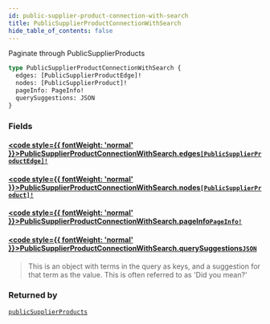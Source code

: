 ```yaml
---
id: public-supplier-product-connection-with-search
title: PublicSupplierProductConnectionWithSearch
hide_table_of_contents: false
---
```








Paginate through PublicSupplierProducts

```graphql
type PublicSupplierProductConnectionWithSearch {
  edges: [PublicSupplierProductEdge]!
  nodes: [PublicSupplierProduct]!
  pageInfo: PageInfo!
  querySuggestions: JSON
}
```


### Fields

#### [<code style={{ fontWeight: 'normal' }}>PublicSupplierProductConnectionWithSearch.<b>edges</b></code>](#)<Bullet />[`[PublicSupplierProductEdge]!`](/demand/api/graphql-admin/reference/objects/public-supplier-product-edge) <Badge class="secondary" text="non-null"/> <Badge class="secondary" text="object"/>
> 
> 

#### [<code style={{ fontWeight: 'normal' }}>PublicSupplierProductConnectionWithSearch.<b>nodes</b></code>](#)<Bullet />[`[PublicSupplierProduct]!`](/demand/api/graphql-admin/reference/objects/public-supplier-product) <Badge class="secondary" text="non-null"/> <Badge class="secondary" text="object"/>
> 
> 

#### [<code style={{ fontWeight: 'normal' }}>PublicSupplierProductConnectionWithSearch.<b>pageInfo</b></code>](#)<Bullet />[`PageInfo!`](/demand/api/graphql-admin/reference/objects/page-info) <Badge class="secondary" text="non-null"/> <Badge class="secondary" text="object"/>
> 
> 

#### [<code style={{ fontWeight: 'normal' }}>PublicSupplierProductConnectionWithSearch.<b>querySuggestions</b></code>](#)<Bullet />[`JSON`](/demand/api/graphql-admin/reference/scalars/json) <Badge class="secondary" text="scalar"/>
> This is an object with terms in the query as keys, and a suggestion for that
term as the value. This is often referred to as 'Did you mean?'
> 



### Returned by

[`publicSupplierProducts`](/demand/api/graphql-admin/reference/queries/public-supplier-products)  <Badge class="secondary" text="query"/>



